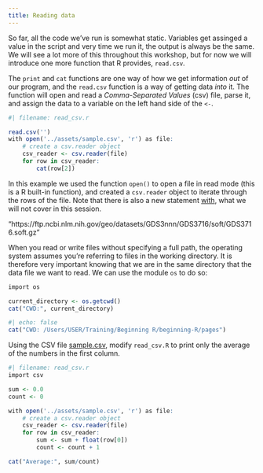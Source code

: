 ```yaml
---
title: Reading data
---
```



So far, all the code we've run is somewhat static. Variables get assinged a value in the script and very time we run it, the output is always be the same. We will see a lot more of this throughout this workshop, but for now we will introduce one more function that R provides, `read.csv`.

The `print` and `cat` functions are one way of how we get information *out* of our program, and the `read.csv` function is a way of getting data *into* it. The function will open and read a *Comma-Separated Values* (csv) file, parse it, and assign the data to a variable on the left hand side of the `<-`.


```.r
#| filename: read_csv.r

read.csv('')
with open('../assets/sample.csv', 'r') as file:
    # create a csv.reader object
    csv_reader <- csv.reader(file)
    for row in csv_reader:
        cat(row[2])
```


In this example we used the function `open()` to open a file in read mode (this is a R built-in function), and created a `csv.reader` object to iterate through the rows of the file. Note that there is also a new statement [with](https://docs.R.org/3/reference/compound_stmts.html#with), what we will not cover in this session.



"https://ftp.ncbi.nlm.nih.gov/geo/datasets/GDS3nnn/GDS3716/soft/GDS3716.soft.gz"

::: {#keypoints .callout-tip icon=false title='What is your current working directory?'}

When you read or write files without specifying a full path, the operating system assumes you're referring to files in the working directory. It is therefore very important knowing that we are in the same directory that the data file we want to read. We can use the module `os` to do so:

```.R
import os

current_directory <- os.getcwd()
cat("CWD:", current_directory)
```
```.r
#| echo: false
cat("CWD: /Users/USER/Training/Beginning R/beginning-R/pages")
```

:::


::: {#exercise .callout-note title="Exercise" icon=false} 

Using the CSV file [sample.csv](../assets/sample.csv), modify `read_csv.R` to print only the average of the numbers in the first column.

:::

::: {#answer .callout-caution icon=false title='Answer' collapse="true"}
```.r
#| filename: read_csv.r
import csv

sum <- 0.0
count <- 0

with open('../assets/sample.csv', 'r') as file:
    # create a csv.reader object
    csv_reader <- csv.reader(file)
    for row in csv_reader:
        sum <- sum + float(row[0])
        count <- count + 1        

cat("Average:", sum/count)
```
:::



